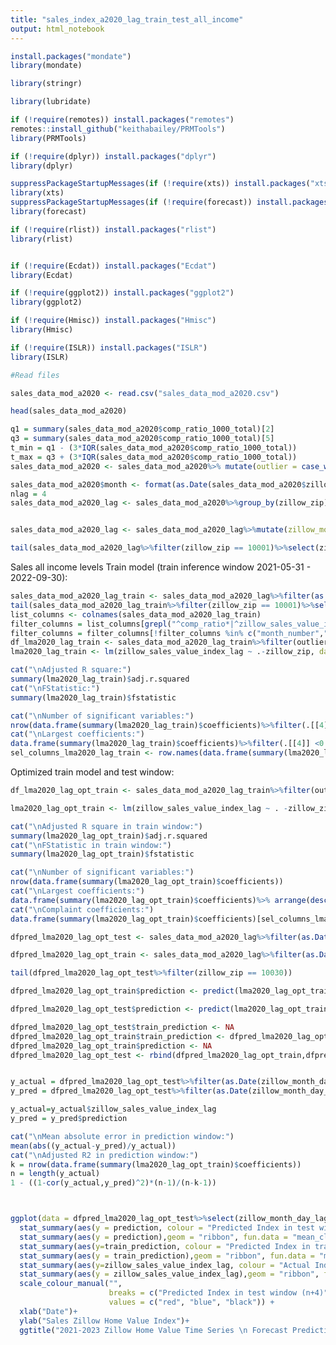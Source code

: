 ---
title: "sales_index_a2020_lag_train_test_all_income"
output: html_notebook
---


```{r}

install.packages("mondate")
library(mondate)

library(stringr)

library(lubridate)

if (!require(remotes)) install.packages("remotes")
remotes::install_github("keithabailey/PRMTools")
library(PRMTools)

if (!require(dplyr)) install.packages("dplyr")
library(dplyr)

suppressPackageStartupMessages(if (!require(xts)) install.packages("xts"))
library(xts)
suppressPackageStartupMessages(if (!require(forecast)) install.packages("forecast") )
library(forecast)

if (!require(rlist)) install.packages("rlist")
library(rlist)


if (!require(Ecdat)) install.packages("Ecdat")
library(Ecdat)

if (!require(ggplot2)) install.packages("ggplot2")
library(ggplot2)

if (!require(Hmisc)) install.packages("Hmisc")
library(Hmisc)

if (!require(ISLR)) install.packages("ISLR")
library(ISLR)
```

```{r}
#Read files

sales_data_mod_a2020 <- read.csv("sales_data_mod_a2020.csv")

head(sales_data_mod_a2020)

```

```{r}
q1 = summary(sales_data_mod_a2020$comp_ratio_1000_total)[2]
q3 = summary(sales_data_mod_a2020$comp_ratio_1000_total)[5]
t_min = q1 - (3*IQR(sales_data_mod_a2020$comp_ratio_1000_total))
t_max = q3 + (3*IQR(sales_data_mod_a2020$comp_ratio_1000_total))
sales_data_mod_a2020 <- sales_data_mod_a2020%>% mutate(outlier = case_when(comp_ratio_1000_total<t_min ~ -1, comp_ratio_1000_total>t_max ~ 1, TRUE ~ 0))

```


```{r}
sales_data_mod_a2020$month <- format(as.Date(sales_data_mod_a2020$zillow_month_day),"%m")
nlag = 4
sales_data_mod_a2020_lag <- sales_data_mod_a2020%>%group_by(zillow_zip)%>%arrange(desc(zillow_month_day))%>%mutate(zillow_sales_value_index_lag = lag(zillow_sales_value_index, n = nlag),zillow_month_day_lag = lag(zillow_month_day, n = nlag))


sales_data_mod_a2020_lag <- sales_data_mod_a2020_lag%>%mutate(zillow_month_day_lag = ifelse(!is.na(zillow_sales_value_index_lag), zillow_month_day_lag, format(ceiling_date(as.Date(zillow_month_day), "month") + months(nlag) - days(1),"%Y-%m-%d") ))%>%arrange(zillow_zip,zillow_month_day)

tail(sales_data_mod_a2020_lag%>%filter(zillow_zip == 10001)%>%select(zillow_month_day,zillow_month_day_lag,zillow_sales_value_index,zillow_sales_value_index_lag, outlier),nlag*2)


```

Sales all income levels Train model (train inference window 2021-05-31 - 2022-09-30):

```{r}
sales_data_mod_a2020_lag_train <- sales_data_mod_a2020_lag%>%filter(as.Date(zillow_month_day_lag)<as.Date("2022-10-31"))
tail(sales_data_mod_a2020_lag_train%>%filter(zillow_zip == 10001)%>%select(zillow_month_day,zillow_month_day_lag,zillow_sales_value_index,zillow_sales_value_index_lag, outlier),nlag*2)
list_columns <- colnames(sales_data_mod_a2020_lag_train)
filter_columns = list_columns[grepl("^comp_ratio*|^zillow_sales_value_index|var_zip|^month|^Total_income_per_capita", list_columns)]
filter_columns = filter_columns[!filter_columns %in% c("month_number","zillow_sales_value_index")]
df_lma2020_lag_train <- sales_data_mod_a2020_lag_train%>%filter(outlier==0)%>%filter(!is.na(zillow_sales_value_index_lag))%>%select(filter_columns)
lma2020_lag_train <- lm(zillow_sales_value_index_lag ~ .-zillow_zip, data=df_lma2020_lag_train)  

cat("\nAdjusted R square:")
summary(lma2020_lag_train)$adj.r.squared
cat("\nFStatistic:")
summary(lma2020_lag_train)$fstatistic

cat("\nNumber of significant variables:")
nrow(data.frame(summary(lma2020_lag_train)$coefficients)%>%filter(.[[4]] <0.05))
cat("\nLargest coefficients:")
data.frame(summary(lma2020_lag_train)$coefficients)%>%filter(.[[4]] <0.05)%>% arrange(desc(abs(Estimate)))
sel_columns_lma2020_lag_train <- row.names(data.frame(summary(lma2020_lag_train)$coefficients)%>%filter(.[[4]] <0.05))


```
Optimized train model and test window:

```{r}
df_lma2020_lag_opt_train <- sales_data_mod_a2020_lag_train%>%filter(outlier==0)%>%filter(!is.na(zillow_sales_value_index_lag))%>%select(c(sel_columns_lma2020_lag_train[!grepl("var_zip|^month|*Intercept*",sel_columns_lma2020_lag_train)],var_zip,month,zillow_sales_value_index_lag,zillow_month_day_lag,Total_income_per_capita))

lma2020_lag_opt_train <- lm(zillow_sales_value_index_lag ~ . -zillow_zip, data=df_lma2020_lag_opt_train%>%select(!zillow_month_day_lag))

cat("\nAdjusted R square in train window:")
summary(lma2020_lag_opt_train)$adj.r.squared
cat("\nFStatistic in train window:")
summary(lma2020_lag_opt_train)$fstatistic

cat("\nNumber of significant variables:")
nrow(data.frame(summary(lma2020_lag_opt_train)$coefficients))
cat("\nLargest coefficients:")
data.frame(summary(lma2020_lag_opt_train)$coefficients)%>% arrange(desc(abs(Estimate)))
cat("\nComplaint coefficients:")
data.frame(summary(lma2020_lag_opt_train)$coefficients)[sel_columns_lma2020_lag_train[grepl("comp_ratio|Intercept",sel_columns_lma2020_lag_train)],]%>% arrange(desc(abs(Estimate)))

dfpred_lma2020_lag_opt_test <- sales_data_mod_a2020_lag%>%filter(as.Date(zillow_month_day_lag)>=as.Date("2022-10-31"))%>%filter(outlier==0)%>%filter(var_zip!="_11249")%>%select(zillow_month_day, zillow_sales_value_index,Total_income_per_capita, c(sel_columns_lma2020_lag_train[!grepl("var_zip|^month|*Intercept*",sel_columns_lma2020_lag_train)],var_zip,month,zillow_sales_value_index_lag,zillow_month_day_lag))

dfpred_lma2020_lag_opt_train <- sales_data_mod_a2020_lag%>%filter(as.Date(zillow_month_day_lag)<as.Date("2022-10-31"))%>%filter(outlier==0)%>%filter(var_zip!="_11249")%>%select(c(sel_columns_lma2020_lag_train[!grepl("var_zip|^month|*Intercept*",sel_columns_lma2020_lag_train)],var_zip,month,zillow_sales_value_index_lag,zillow_month_day_lag,Total_income_per_capita))

tail(dfpred_lma2020_lag_opt_test%>%filter(zillow_zip == 10030))

dfpred_lma2020_lag_opt_train$prediction <- predict(lma2020_lag_opt_train, newdata=dfpred_lma2020_lag_opt_train%>%select(!zillow_month_day_lag))

dfpred_lma2020_lag_opt_test$prediction <- predict(lma2020_lag_opt_train, newdata=dfpred_lma2020_lag_opt_test%>%select(!zillow_month_day_lag))

dfpred_lma2020_lag_opt_test$train_prediction <- NA
dfpred_lma2020_lag_opt_train$train_prediction <- dfpred_lma2020_lag_opt_train$prediction
dfpred_lma2020_lag_opt_train$prediction <- NA
dfpred_lma2020_lag_opt_test <- rbind(dfpred_lma2020_lag_opt_train,dfpred_lma2020_lag_opt_test)


y_actual = dfpred_lma2020_lag_opt_test%>%filter(as.Date(zillow_month_day_lag)>=as.Date("2022-10-31")&as.Date(zillow_month_day_lag)<as.Date("2023-02-28"))%>%select(zillow_sales_value_index_lag)
y_pred = dfpred_lma2020_lag_opt_test%>%filter(as.Date(zillow_month_day_lag)>=as.Date("2022-10-31")&as.Date(zillow_month_day_lag)<as.Date("2023-02-28"))%>%select(prediction)

y_actual=y_actual$zillow_sales_value_index_lag
y_pred = y_pred$prediction

cat("\nMean absolute error in prediction window:")
mean(abs((y_actual-y_pred)/y_actual))
cat("\nAdjusted R2 in prediction window:")
k = nrow(data.frame(summary(lma2020_lag_opt_train)$coefficients))
n = length(y_actual)
1 - ((1-cor(y_actual,y_pred)^2)*(n-1)/(n-k-1))



ggplot(data = dfpred_lma2020_lag_opt_test%>%select(zillow_month_day_lag, prediction, train_prediction, zillow_sales_value_index_lag),aes(x = as.Date(zillow_month_day_lag))) + 
  stat_summary(aes(y = prediction, colour = "Predicted Index in test window (n+4)"),geom = "line", fun = "mean", linewidth= 1) +
  stat_summary(aes(y = prediction),geom = "ribbon", fun.data = "mean_cl_normal", alpha = 0.1,fill = "red") +
  stat_summary(aes(y=train_prediction, colour = "Predicted Index in training window"), geom = "line", fun = "mean", linewidth= 1) +
  stat_summary(aes(y = train_prediction),geom = "ribbon", fun.data = "mean_cl_normal", alpha = 0.05,fill = "black") +
  stat_summary(aes(y=zillow_sales_value_index_lag, colour = "Actual Index"), geom = "line", fun = "mean", size= 1) +
  stat_summary(aes(y = zillow_sales_value_index_lag),geom = "ribbon", fun.data = "mean_cl_normal", alpha = 0.1,fill = "blue") +
  scale_colour_manual("", 
                      breaks = c("Predicted Index in test window (n+4)", "Actual Index", "Predicted Index in training window"),
                      values = c("red", "blue", "black")) +
  xlab("Date")+
  ylab("Sales Zillow Home Value Index")+
  ggtitle("2021-2023 Zillow Home Value Time Series \n Forecast Prediction (n+4) vs Actual Index")

```